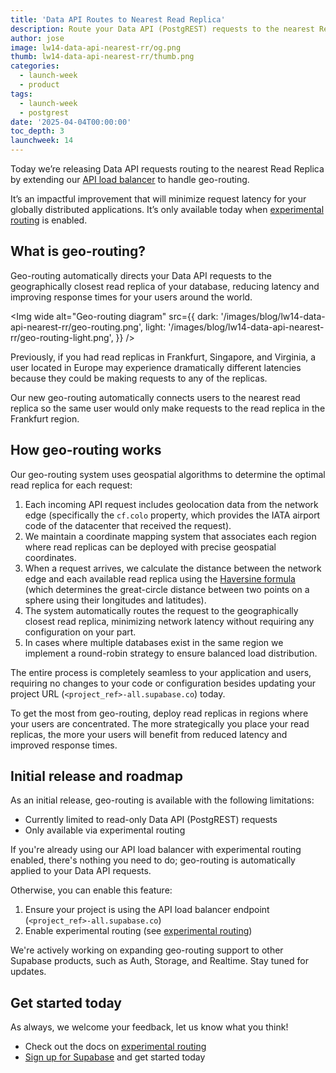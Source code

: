 ```yaml
---
title: 'Data API Routes to Nearest Read Replica'
description: Route your Data API (PostgREST) requests to the nearest Read Replica
author: jose
image: lw14-data-api-nearest-rr/og.png
thumb: lw14-data-api-nearest-rr/thumb.png
categories:
  - launch-week
  - product
tags:
  - launch-week
  - postgrest
date: '2025-04-04T00:00:00'
toc_depth: 3
launchweek: 14
---
```


Today we’re releasing Data API requests routing to the nearest Read Replica by extending our [API load balancer](/docs/guides/platform/read-replicas#api-load-balancer) to handle geo-routing.

It’s an impactful improvement that will minimize request latency for your globally distributed applications. It’s only available today when [experimental routing](/docs/guides/platform/read-replicas#experimental-routing) is enabled.

## What is geo-routing?

Geo-routing automatically directs your Data API requests to the geographically closest read replica of your database, reducing latency and improving response times for your users around the world.

<Img
  wide
  alt="Geo-routing diagram"
  src={{
    dark: '/images/blog/lw14-data-api-nearest-rr/geo-routing.png',
    light: '/images/blog/lw14-data-api-nearest-rr/geo-routing-light.png',
  }}
/>

Previously, if you had read replicas in Frankfurt, Singapore, and Virginia, a user located in Europe may experience dramatically different latencies because they could be making requests to any of the replicas.

Our new geo-routing automatically connects users to the nearest read replica so the same user would only make requests to the read replica in the Frankfurt region.

## How geo-routing works

Our geo-routing system uses geospatial algorithms to determine the optimal read replica for each request:

1. Each incoming API request includes geolocation data from the network edge (specifically the `cf.colo` property, which provides the IATA airport code of the datacenter that received the request).
2. We maintain a coordinate mapping system that associates each region where read replicas can be deployed with precise geospatial coordinates.
3. When a request arrives, we calculate the distance between the network edge and each available read replica using the [Haversine formula](https://en.wikipedia.org/wiki/Haversine_formula) (which determines the great-circle distance between two points on a sphere using their longitudes and latitudes).
4. The system automatically routes the request to the geographically closest read replica, minimizing network latency without requiring any configuration on your part.
5. In cases where multiple databases exist in the same region we implement a round-robin strategy to ensure balanced load distribution.

The entire process is completely seamless to your application and users, requiring no changes to your code or configuration besides updating your project URL (`<project_ref>-all.supabase.co`) today.

To get the most from geo-routing, deploy read replicas in regions where your users are concentrated. The more strategically you place your read replicas, the more your users will benefit from reduced latency and improved response times.

## Initial release and roadmap

As an initial release, geo-routing is available with the following limitations:

- Currently limited to read-only Data API (PostgREST) requests
- Only available via experimental routing

If you're already using our API load balancer with experimental routing enabled, there's nothing you need to do; geo-routing is automatically applied to your Data API requests.

Otherwise, you can enable this feature:

1. Ensure your project is using the API load balancer endpoint (`<project_ref>-all.supabase.co`)
2. Enable experimental routing (see [experimental routing](/docs/guides/platform/read-replicas#experimental-routing))

We're actively working on expanding geo-routing support to other Supabase products, such as Auth, Storage, and Realtime. Stay tuned for updates.

## Get started today

As always, we welcome your feedback, let us know what you think!

- Check out the docs on [experimental routing](/docs/guides/platform/read-replicas#experimental-routing)
- [Sign up for Supabase](/dashboard/sign-up) and get started today
